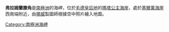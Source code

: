 {{coord|73|49|S|5|13|W|source:GNIS|display=title}}

'''弗拉姆蘭滕角'''是[[南極洲|南極洲]]的海岬，位於[[毛德皇后地|毛德皇后地]]的[[瑪塔公主海岸|瑪塔公主海岸]]，處於[[基爾萬海崖|基爾萬海崖]]西南端附近，由[[挪威|挪威]]製圖師根據空中照片繪入地圖。

{{Antarctica-geo-stub}}
[[Category:南極洲海岬|Category:南極洲海岬]]
